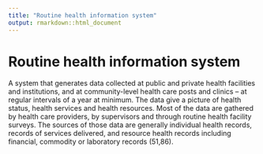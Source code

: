 ```yaml
---
title: "Routine health information system"
output: rmarkdown::html_document
---
```


# Routine health information system

A system that generates data collected  at public and private health facilities  and  institutions, and at  community-level  health care posts and clinics – at regular  intervals of a year at  minimum. The data  give a picture of health  status, health  services and health  resources. Most of the  data are gathered by health care  providers,  by supervisors and through routine health  facility  surveys. The sources of those data  are generally individual health  records,  records of services  delivered, and resource  health records including  financial,  commodity or laboratory records (51,86).
